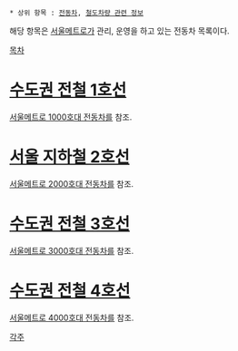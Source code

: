  * 상위 항목 : [[전동차]], [[철도차량 관련 정보]]

해당 항목은 [[서울메트로]]가 관리, 운영을 하고 있는 전동차 목록이다.

[[목차]]

= [[수도권 전철 1호선]] =
[[서울메트로 1000호대 전동차]]를 참조.
= [[서울 지하철 2호선]] =
[[서울메트로 2000호대 전동차]]를 참조.
= [[수도권 전철 3호선]] =
[[서울메트로 3000호대 전동차]]를 참조.
= [[수도권 전철 4호선]] =
[[서울메트로 4000호대 전동차]]를 참조.

[[각주]]
